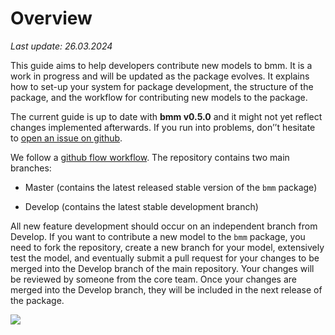 # Overview {.unnumbered}

*Last update: 26.03.2024*

This guide aims to help developers contribute new models to bmm. It is a work in progress and will be updated as the package evolves. It explains how to set-up your system for package development, the structure of the package, and the workflow for contributing new models to the package.

The current guide is up to date with **bmm v0.5.0** and it might not yet reflect changes implemented afterwards. If you run into problems, don''t hesitate to [open an issue on github](https://github.com/venpopov/bmm/issues).

We follow a [github flow workflow](https://jeffkreeftmeijer.com/git-flow/). The repository contains two main branches:

-   Master (contains the latest released stable version of the `bmm` package)

-   Develop (contains the latest stable development branch)

All new feature development should occur on an independent branch from Develop. If you want to contribute a new model to the `bmm` package, you need to fork the repository, create a new branch for your model, extensively test the model, and eventually submit a pull request for your changes to be merged into the Develop branch of the main repository. Your changes will be reviewed by someone from the core team. Once your changes are merged into the Develop branch, they will be included in the next release of the package.

![](images/clipboard-674159866.png)
